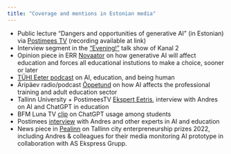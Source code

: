 ```yaml
---
title: "Coverage and mentions in Estonian media"
---
```


- Public lecture "Dangers and opportunities of generative AI" (in Estonian) via [Postimees TV](https://haridus.postimees.ee/7872884/avalik-loeng-tehisintellekt-kas-karta-voi-kasutada) (recording available at link)
- Interview segment in the ["Evening!"](https://duoplay.ee/5826/ohtu?ep=749) talk show of Kanal 2 
- Opinion piece in ERR [Novaator](https://novaator.err.ee/1609007981/andres-karjus-tehisintellekt-seab-juba-sel-sugisel-koolid-sundvaliku-ette) on how generative AI will affect education and forces all educational instutions to make a choice, sooner or later
- [TÜHI Eeter podcast](https://www.levila.ee/raadio/tuhi-eeter/kumb-on-arukam-kas-inimaru-voi-tehisaru) on AI, education, and being human
- Äripäev radio/podcast [Õppetund](https://www.aripaev.ee/saated/2023/03/30/tehisintellekt-muudab-taiskasvanute-oppimist-ja-opikogemust) on how AI affects the professional training and adult education sector
- Tallinn University + PostimeesTV [Ekspert Eetris](https://haridus.postimees.ee/7722633/ekspert-eetris-andres-karjus-kas-chatgpt-hakkab-mojutama-meie-vaartusi-ja-kaitumist), interview with Andres on AI and ChatGPT in education
- BFM Luna TV [clip](https://www.youtube.com/watch?v=cXpNkDgfP7Y) on ChatGPT usage among students
- Postimees [interview](https://www.postimees.ee/7717736/tehisintellekti-abil-kodutoo-kirjutajaid-on-pea-voimatu-vahele-votta) with Andres and other experts in AI and education
- News piece in [Pealinn](https://pealinn.ee/2022/09/29/vaata-millised-ettevotjad-saavad-tanavu-tunnustamise-osaliseks-ja-voidavad-auhinna/) on Tallinn city enterpreneurship prizes 2022, including Andres & colleagues for their media monitoring AI prototype in collaboration with AS Ekspress Grupp.
